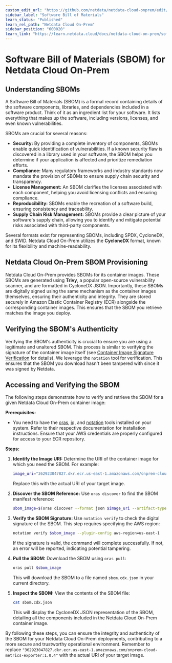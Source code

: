 ```yaml
---
custom_edit_url: "https://github.com/netdata/netdata-cloud-onprem/edit/master/docs/learn.netdata.cloud/sbom.md"
sidebar_label: "Software Bill of Materials"
learn_status: "Published"
learn_rel_path: "Netdata Cloud On-Prem"
sidebar_position: "600020"
learn_link: "https://learn.netdata.cloud/docs/netdata-cloud-on-prem/software-bill-of-materials"
---
```


# Software Bill of Materials (SBOM) for Netdata Cloud On-Prem

## Understanding SBOMs

A Software Bill of Materials (SBOM) is a formal record containing details of the software components, libraries, and dependencies included in a software product.  Think of it as an ingredient list for your software.  It lists everything that makes up the software, including versions, licenses, and even known vulnerabilities.

SBOMs are crucial for several reasons:

* **Security:**  By providing a complete inventory of components, SBOMs enable quick identification of vulnerabilities.  If a known security flaw is discovered in a library used in your software, the SBOM helps you determine if your application is affected and prioritize remediation efforts.
* **Compliance:** Many regulatory frameworks and industry standards now mandate the provision of SBOMs to ensure supply chain security and transparency.
* **License Management:**  An SBOM clarifies the licenses associated with each component, helping you avoid licensing conflicts and ensuring compliance.
* **Reproducibility:**  SBOMs enable the recreation of a software build, ensuring consistency and traceability.
* **Supply Chain Risk Management:**  SBOMs provide a clear picture of your software's supply chain, allowing you to identify and mitigate potential risks associated with third-party components.

Several formats exist for representing SBOMs, including SPDX, CycloneDX, and SWID.  Netdata Cloud On-Prem utilizes the **CycloneDX** format, known for its flexibility and machine-readability.


## Netdata Cloud On-Prem SBOM Provisioning

Netdata Cloud On-Prem provides SBOMs for its container images.  These SBOMs are generated using **Trivy**, a popular open-source vulnerability scanner, and are formatted in CycloneDX JSON.  Importantly, these SBOMs are digitally signed using the same mechanism as the container images themselves, ensuring their authenticity and integrity.  They are stored securely in Amazon Elastic Container Registry (ECR) alongside the corresponding container images.  This ensures that the SBOM you retrieve matches the image you deploy.


## Verifying the SBOM's Authenticity

Verifying the SBOM's authenticity is crucial to ensure you are using a legitimate and unaltered SBOM.  This process is similar to verifying the signature of the container image itself (see [Container Image Signature Verification](https://learn.netdata.cloud/docs/netdata-cloud-on-prem/container-image-signature-verification) for details).  We leverage the `notation` tool for verification.  This ensures that the SBOM you download hasn't been tampered with since it was signed by Netdata.


## Accessing and Verifying the SBOM

The following steps demonstrate how to verify and retrieve the SBOM for a given Netdata Cloud On-Prem container image:

**Prerequisites:**

* You need to have the [oras](https://github.com/oras-project/oras), [jq](https://github.com/jqlang/jq), and [notation](https://github.com/notaryproject/notation) tools installed on your system.  Refer to their respective documentation for installation instructions.  Ensure that your AWS credentials are properly configured for access to your ECR repository.

**Steps:**

1. **Identify the Image URI:** Determine the URI of the container image for which you need the SBOM.  For example:

   ```bash
   image_uri="362923047827.dkr.ecr.us-east-1.amazonaws.com/onprem-cloud-metrics-exporter:1.0.4"
   ```

   Replace this with the actual URI of your target image.

2. **Discover the SBOM Reference:** Use `oras discover` to find the SBOM manifest reference:

   ```bash
   sbom_image=$(oras discover --format json $image_uri --artifact-type "application/vnd.example.sbom.v1+json" | jq -r '.manifests[].reference')
   ```

3. **Verify the SBOM Signature:** Use `notation verify` to check the digital signature of the SBOM.  This step requires specifying the AWS region:

   ```bash
   notation verify $sbom_image --plugin-config aws-region=us-east-1
   ```

   If the signature is valid, the command will complete successfully.  If not, an error will be reported, indicating potential tampering.

4. **Pull the SBOM:** Download the SBOM using `oras pull`:

   ```bash
   oras pull $sbom_image
   ```

   This will download the SBOM to a file named `sbom.cdx.json` in your current directory.

5. **Inspect the SBOM:**  View the contents of the SBOM file:

   ```bash
   cat sbom.cdx.json
   ```

   This will display the CycloneDX JSON representation of the SBOM, detailing all the components included in the Netdata Cloud On-Prem container image.

By following these steps, you can ensure the integrity and authenticity of the SBOM for your Netdata Cloud On-Prem deployments, contributing to a more secure and trustworthy operational environment.  Remember to replace `"362923047827.dkr.ecr.us-east-1.amazonaws.com/onprem-cloud-metrics-exporter:1.0.4"` with the actual URI of your target image.
